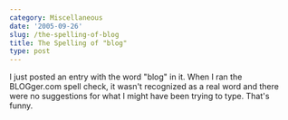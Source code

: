 ```yaml
---
category: Miscellaneous
date: '2005-09-26'
slug: /the-spelling-of-blog
title: The Spelling of "blog"
type: post
---
```



I just posted an entry with the word "blog" in it. When I ran the
BLOGger.com spell check, it wasn't recognized as a real word and
there were no suggestions for what I might have been trying to
type. That's funny.